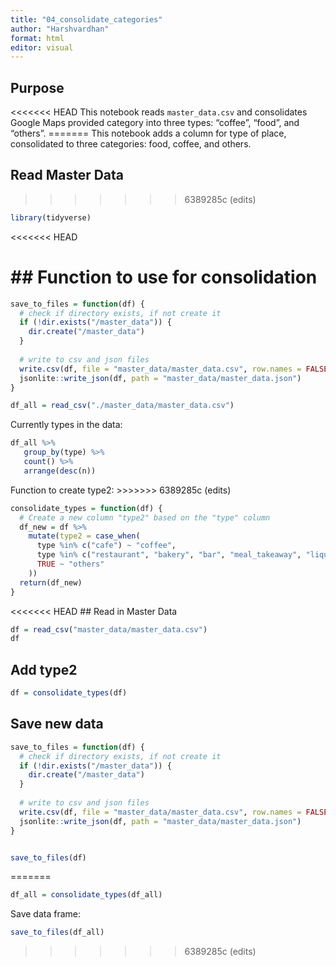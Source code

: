 ```yaml
---
title: "04_consolidate_categories"
author: "Harshvardhan"
format: html
editor: visual
---
```


## Purpose

<<<<<<< HEAD
This notebook reads `master_data.csv` and consolidates Google Maps provided category into three types: "coffee", "food", and "others".
=======
This notebook adds a column for type of place, consolidated to three categories: food, coffee, and others.

## Read Master Data
>>>>>>> 6389285c (edits)

```r
library(tidyverse)
```

<<<<<<< HEAD

## Function to use for consolidation
=======
```r
save_to_files = function(df) {
  # check if directory exists, if not create it
  if (!dir.exists("/master_data")) {
    dir.create("/master_data")
  }
  
  # write to csv and json files
  write.csv(df, file = "master_data/master_data.csv", row.names = FALSE)
  jsonlite::write_json(df, path = "master_data/master_data.json")
}
```

```r
df_all = read_csv("./master_data/master_data.csv")
```

Currently types in the data:
```r
df_all %>%
   group_by(type) %>% 
   count() %>% 
   arrange(desc(n))
```

Function to create type2:
>>>>>>> 6389285c (edits)

```r
consolidate_types = function(df) {
  # Create a new column "type2" based on the "type" column
  df_new = df %>%
    mutate(type2 = case_when(
      type %in% c("cafe") ~ "coffee",
      type %in% c("restaurant", "bakery", "bar", "meal_takeaway", "liquor_store", "meal_delivery") ~ "food",
      TRUE ~ "others"
    ))
  return(df_new)
}
```

<<<<<<< HEAD
## Read in Master Data

```r
df = read_csv("master_data/master_data.csv")
df
```

## Add type2

```r
df = consolidate_types(df)
```

## Save new data

```r
save_to_files = function(df) {
  # check if directory exists, if not create it
  if (!dir.exists("/master_data")) {
    dir.create("/master_data")
  }
  
  # write to csv and json files
  write.csv(df, file = "master_data/master_data.csv", row.names = FALSE)
  jsonlite::write_json(df, path = "master_data/master_data.json")
}


save_to_files(df)
```








=======
```r
df_all = consolidate_types(df_all)
```

Save data frame:

```r
save_to_files(df_all)
```

>>>>>>> 6389285c (edits)
